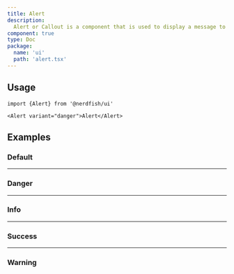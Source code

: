 ```yaml
---
title: Alert
description:
  Alert or Callout is a component that is used to display a message to the user.
component: true
type: Doc
package:
  name: 'ui'
  path: 'alert.tsx'
---
```


<ComponentExample src="/components/examples/alert/demo.tsx">
  <AlertDemo />
</ComponentExample>

## Usage

```tsx
import {Alert} from '@nerdfish/ui'
```

```tsx
<Alert variant="danger">Alert</Alert>
```

## Examples

### Default

<ComponentExample src="/components/examples/alert/demo.tsx">
  <AlertDemo />
</ComponentExample>

---

### Danger

<ComponentExample src="/components/examples/alert/danger.tsx">
  <AlertDanger />
</ComponentExample>

---

### Info

<ComponentExample src="/components/examples/alert/info.tsx">
  <AlertInfo />
</ComponentExample>

---

### Success

<ComponentExample src="/components/examples/alert/success.tsx">
  <AlertSuccess />
</ComponentExample>

---

### Warning

<ComponentExample src="/components/examples/alert/warning.tsx">
  <AlertWarning />
</ComponentExample>
